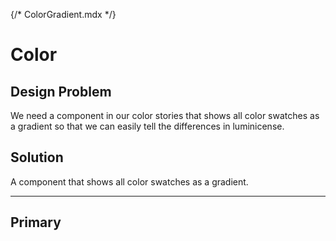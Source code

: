 {/* ColorGradient.mdx */}


<Meta of={ColorGradientStories} />

# Color

## Design Problem

We need a component in our color stories that shows all color swatches as a gradient so that we can easily tell the differences in luminicense.

## Solution

A component that shows all color swatches as a gradient.

---

## Primary

<Canvas of={ColorGradientStories.Primary} />
